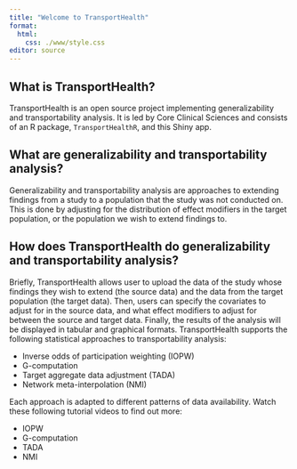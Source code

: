 ```yaml
---
title: "Welcome to TransportHealth"
format:
  html:
    css: ./www/style.css
editor: source
---
```


## What is TransportHealth?

TransportHealth is an open source project implementing generalizability and transportability analysis. It is led by Core Clinical Sciences and consists of an R package, `TransportHealthR`, and this Shiny app.

## What are generalizability and transportability analysis?

Generalizability and transportability analysis are approaches to extending findings from a study to a population that the study was not conducted on. This is done by adjusting for the distribution of effect modifiers in the target population, or the population we wish to extend findings to.

## How does TransportHealth do generalizability and transportability analysis?

Briefly, TransportHealth allows user to upload the data of the study whose findings they wish to extend (the source data) and the data from the target population (the target data). Then, users can specify the covariates to adjust for in the source data, and what effect modifiers to adjust for between the source and target data. Finally, the results of the analysis will be displayed in tabular and graphical formats. TransportHealth supports the following statistical approaches to transportability analysis:

- Inverse odds of participation weighting (IOPW)
- G-computation
- Target aggregate data adjustment (TADA)
- Network meta-interpolation (NMI)

Each approach is adapted to different patterns of data availability. Watch these following tutorial videos to find out more:

- IOPW
- G-computation
- TADA
- NMI